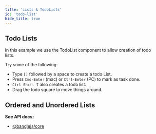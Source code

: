 ```yaml
---
title: 'Lists & TodoLists'
id: 'todo-list'
hide_title: true
---
```



## Todo Lists

In this example we use the TodoList component to allow creation of todo lists.

<VanillaCodeExample
  filePath={filePath1}
  language="js"
  createEditor={example1}
/>

Try some of the following:

- Type `[]` followed by a space to create a todo List.
- Press `Cmd-Enter` (mac) or `Ctrl-Enter` (PC) to mark as task done.
- `Ctrl-Shift-7` also creates a todo list.
- Drag the todo square to move things around.

## Ordered and Unordered Lists

<VanillaCodeExample
  filePath={filePath2}
  language="js"
  createEditor={example2}
/>

**See API docs:**

- [@banglejs/core](/docs/api/core#components)
